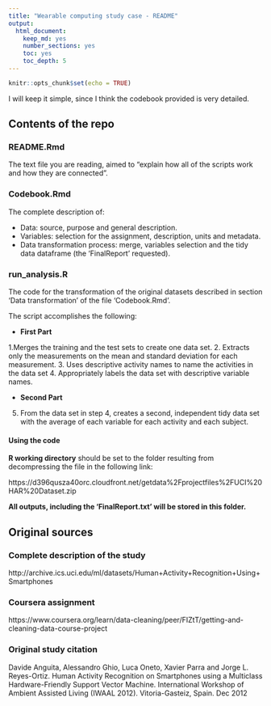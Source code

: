 ```yaml
---
title: "Wearable computing study case - README"
output: 
  html_document: 
    keep_md: yes
    number_sections: yes
    toc: yes
    toc_depth: 5
---
```


```r
knitr::opts_chunk$set(echo = TRUE)
```


I will keep it simple, since I think the codebook provided is very detailed.

## Contents of the repo
### README.Rmd

The text file you are reading, aimed to "explain how all of the scripts work and how they are connected".

### Codebook.Rmd

The complete description of:

* Data: source, purpose and general description.
* Variables: selection for the assignment, description, units and metadata.
* Data transformation process: merge, variables selection and the tidy data dataframe (the 'FinalReport' requested).

### run_analysis.R

The code for the transformation of the original datasets described in section 'Data transformation' of the file 'Codebook.Rmd'.

The script accomplishes the following:

* **First Part** 

1.Merges the training and the test sets to create one data set.
2. Extracts only the measurements on the mean and standard deviation for each measurement.
3. Uses descriptive activity names to name the activities in the data set
4. Appropriately labels the data set with descriptive variable names.

* **Second Part**

5. From the data set in step 4, creates a second, independent tidy data set with the average of each variable for each activity and each subject.

#### Using the code

**R working directory** should be set to the folder resulting from decompressing the file in the following link:

https://d396qusza40orc.cloudfront.net/getdata%2Fprojectfiles%2FUCI%20HAR%20Dataset.zip

**All outputs, including the 'FinalReport.txt' will be stored in this folder.**

## Original sources

### Complete description of the study

http://archive.ics.uci.edu/ml/datasets/Human+Activity+Recognition+Using+Smartphones

### Coursera assignment

https://www.coursera.org/learn/data-cleaning/peer/FIZtT/getting-and-cleaning-data-course-project

### Original study citation

Davide Anguita, Alessandro Ghio, Luca Oneto, Xavier Parra and Jorge L. Reyes-Ortiz. Human Activity Recognition on Smartphones using a Multiclass Hardware-Friendly Support Vector Machine. International Workshop of Ambient Assisted Living (IWAAL 2012). Vitoria-Gasteiz, Spain. Dec 2012

